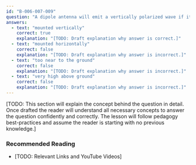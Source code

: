 ```yaml
---
id: "B-006-007-009"
question: "A dipole antenna will emit a vertically polarized wave if it is:"
answers:
  - text: "mounted vertically"
    correct: true
    explanation: "[TODO: Draft explanation why answer is correct.]"
  - text: "mounted horizontally"
    correct: false
    explanation: "[TODO: Draft explanation why answer is incorrect.]"
  - text: "too near to the ground"
    correct: false
    explanation: "[TODO: Draft explanation why answer is incorrect.]"
  - text: "very high above ground"
    correct: false
    explanation: "[TODO: Draft explanation why answer is incorrect.]"
---
```


[TODO: This section will explain the concept behind the question in detail. Once drafted the reader will understand all necessary concepts to answer the question confidently and correctly. The lesson will follow pedagogy best-practices and assume the reader is starting with no previous knowledge.]

### Recommended Reading

- [TODO: Relevant Links and YouTube Videos]
